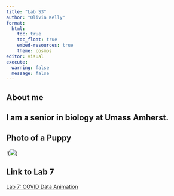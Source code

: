 ```yaml
---
title: "Lab S3"
author: "Olivia Kelly"
format:
  html:
    toc: true
    toc_float: true
    embed-resources: true
    theme: cosmos
editor: visual
execute: 
  warning: false
  message: false
---
```


## About me

## I am a senior in biology at Umass Amherst.

## Photo of a Puppy

!(![](https://media.4-paws.org/1/e/d/6/1ed6da75afe37d82757142dc7c6633a532f53a7d/VIER%20PFOTEN_2019-03-15_001-2886x1999-1920x1330.jpg))

## Link to Lab 7

[Lab 7: COVID Data Animation](https://jeffreyblanchard.github.io/PathoGen2025/labs/lab7_covid.html){target="_blank"}
